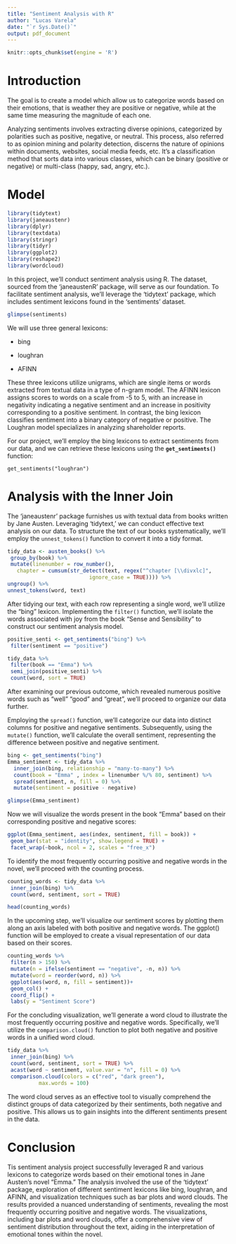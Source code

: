 ```yaml
---
title: "Sentiment Analysis with R"
author: "Lucas Varela"
date: "`r Sys.Date()`"
output: pdf_document
---
```


```r
knitr::opts_chunk$set(engine = 'R')
```

# Introduction

The goal is to create a model which allow us to categorize words based on their emotions, that is weather they are positive or negative, while at the same time measuring the magnitude of each one.

Analyzing sentiments involves extracting diverse opinions, categorized by polarities such as positive, negative, or neutral. This process, also referred to as opinion mining and polarity detection, discerns the nature of opinions within documents, websites, social media feeds, etc. It's a classification method that sorts data into various classes, which can be binary (positive or negative) or multi-class (happy, sad, angry, etc.).

# Model

```r
library(tidytext)
library(janeaustenr)
library(dplyr)
library(textdata)
library(stringr)
library(tidyr)
library(ggplot2)
library(reshape2)
library(wordcloud)
```

In this project, we'll conduct sentiment analysis using R. The dataset, sourced from the 'janeaustenR' package, will serve as our foundation. To facilitate sentiment analysis, we'll leverage the 'tidytext' package, which includes sentiment lexicons found in the 'sentiments' dataset.

```r
glimpse(sentiments)
```

We will use three general lexicons:

-   bing

-   loughran

-   AFINN

These three lexicons utilize unigrams, which are single items or words extracted from textual data in a type of n-gram model. The AFINN lexicon assigns scores to words on a scale from -5 to 5, with an increase in negativity indicating a negative sentiment and an increase in positivity corresponding to a positive sentiment. In contrast, the bing lexicon classifies sentiment into a binary category of negative or positive. The Loughran model specializes in analyzing shareholder reports.

For our project, we'll employ the bing lexicons to extract sentiments from our data, and we can retrieve these lexicons using the **`get_sentiments()`** function:

```undefined
get_sentiments("loughran")
```

# Analysis with the Inner Join

The 'janeaustenr' package furnishes us with textual data from books written by Jane Austen. Leveraging 'tidytext,' we can conduct effective text analysis on our data. To structure the text of our books systematically, we'll employ the `unnest_tokens()` function to convert it into a tidy format.

```r
tidy_data <- austen_books() %>%
 group_by(book) %>%
 mutate(linenumber = row_number(),
   chapter = cumsum(str_detect(text, regex("^chapter [\\divxlc]", 
                          ignore_case = TRUE)))) %>%
ungroup() %>%
unnest_tokens(word, text)
```

After tidying our text, with each row representing a single word, we'll utilize the "bing" lexicon. Implementing the `filter()` function, we'll isolate the words associated with joy from the book "Sense and Sensibility" to construct our sentiment analysis model.

```r
positive_senti <- get_sentiments("bing") %>%
 filter(sentiment == "positive")

tidy_data %>%
 filter(book == "Emma") %>%
 semi_join(positive_senti) %>%
 count(word, sort = TRUE)
```

After examining our previous outcome, which revealed numerous positive words such as "well" "good" and "great", we'll proceed to organize our data further.

Employing the `spread()` function, we'll categorize our data into distinct columns for positive and negative sentiments. Subsequently, using the `mutate()` function, we'll calculate the overall sentiment, representing the difference between positive and negative sentiment.

```r
bing <- get_sentiments("bing")
Emma_sentiment <- tidy_data %>%
  inner_join(bing, relationship = "many-to-many") %>%
  count(book = "Emma" , index = linenumber %/% 80, sentiment) %>%
  spread(sentiment, n, fill = 0) %>%
  mutate(sentiment = positive - negative)

glimpse(Emma_sentiment)
```

Now we will visualize the words present in the book “Emma” based on their corresponding positive and negative scores:

```r
ggplot(Emma_sentiment, aes(index, sentiment, fill = book)) +
 geom_bar(stat = "identity", show.legend = TRUE) +
 facet_wrap(~book, ncol = 2, scales = "free_x")
```

To identify the most frequently occurring positive and negative words in the novel, we'll proceed with the counting process.

```r
counting_words <- tidy_data %>%
 inner_join(bing) %>%
 count(word, sentiment, sort = TRUE)

head(counting_words)
```

In the upcoming step, we'll visualize our sentiment scores by plotting them along an axis labeled with both positive and negative words. The ggplot() function will be employed to create a visual representation of our data based on their scores.

```r
counting_words %>%
 filter(n > 150) %>%
 mutate(n = ifelse(sentiment == "negative", -n, n)) %>%
 mutate(word = reorder(word, n)) %>%
 ggplot(aes(word, n, fill = sentiment))+
 geom_col() +
 coord_flip() +
 labs(y = "Sentiment Score")
```

For the concluding visualization, we'll generate a word cloud to illustrate the most frequently occurring positive and negative words. Specifically, we'll utilize the `comparison.cloud()` function to plot both negative and positive words in a unified word cloud.

```r
tidy_data %>%
 inner_join(bing) %>%
 count(word, sentiment, sort = TRUE) %>%
 acast(word ~ sentiment, value.var = "n", fill = 0) %>%
 comparison.cloud(colors = c("red", "dark green"),
          max.words = 100)
```

The word cloud serves as an effective tool to visually comprehend the distinct groups of data categorized by their sentiments, both negative and positive. This allows us to gain insights into the different sentiments present in the data.


# Conclusion
Tis sentiment analysis project successfully leveraged R and various lexicons to categorize words based on their emotional tones in Jane Austen's novel "Emma." The analysis involved the use of the 'tidytext' package, exploration of different sentiment lexicons like bing, loughran, and AFINN, and visualization techniques such as bar plots and word clouds. The results provided a nuanced understanding of sentiments, revealing the most frequently occurring positive and negative words. The visualizations, including bar plots and word clouds, offer a comprehensive view of sentiment distribution throughout the text, aiding in the interpretation of emotional tones within the novel.
